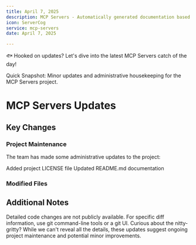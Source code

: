 ```yaml
---
title: April 7, 2025
description: MCP Servers - Automatically generated documentation based on Git activity.
icon: ServerCog
service: mcp-servers
date: April 7, 2025

---
```


🐟 Hooked on updates? Let's dive into the latest MCP Servers catch of the day! 

<Callout type="info">
  Quick Snapshot: Minor updates and administrative housekeeping for the MCP Servers project.
</Callout>

# MCP Servers Updates

## Key Changes

### Project Maintenance

The team has made some administrative updates to the project:

<Steps>
  <Step>Added project LICENSE file</Step>
  <Step>Updated README.md documentation</Step>
</Steps>

### Modified Files

<Files>
  <File name="lib/mcp-api-handler.ts" />
  <File name="package.json" />
  <Folder name="scripts">
    <File name="test-streamable-http-client.mjs" />
  </Folder>
  <File name="LICENSE" />
  <File name="pnpm-lock.yaml" />
</Files>

## Additional Notes

<Callout type="warn">
  Detailed code changes are not publicly available. For specific diff information, use git command-line tools or a git UI.
</Callout>

<Accordions>
  <Accordion title="Want to know more?" value="details">
    Curious about the nitty-gritty? While we can't reveal all the details, these updates suggest ongoing project maintenance and potential minor improvements.
  </Accordion>
</Accordions>